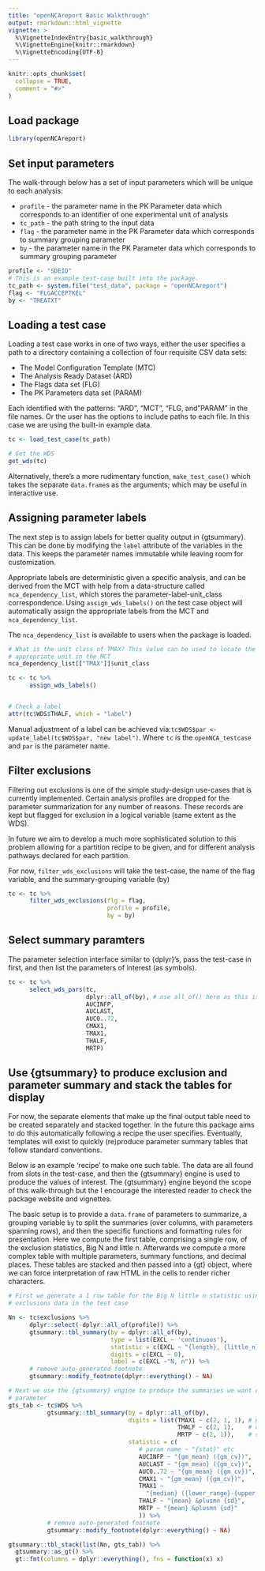 ```yaml
---
title: "openNCAreport Basic Walkthrough"
output: rmarkdown::html_vignette
vignette: >
  %\VignetteIndexEntry{basic_walkthrough}
  %\VignetteEngine{knitr::rmarkdown}
  %\VignetteEncoding{UTF-8}
---
```


```r
knitr::opts_chunk$set(
  collapse = TRUE,
  comment = "#>"
)
```

## Load package

```r
library(openNCAreport)
```

## Set input parameters

The walk-through below has a set of input parameters which will be unique to each analysis:

- `profile` - the parameter name in the PK Parameter data which corresponds to an identifier of one experimental unit of analysis
- `tc_path` - the path string to the input data
- `flag` - the parameter name in the PK Parameter data which corresponds to summary grouping parameter
- `by` - the parameter name in the PK Parameter data which corresponds to summary grouping parameter


```r
profile <- "SDEID"
# This is an example test-case built into the package.
tc_path <- system.file("test_data", package = "openNCAreport")
flag <- "FLGACCEPTKEL"
by <- "TREATXT"
```

## Loading a test case

Loading a test case works in one of two ways, either the user specifies a path to a
directory containing a collection of four requisite CSV data sets: 

- The Model Configuration Template (MTC)
- The Analysis Ready Dataset (ARD) 
- The Flags data set (FLG) 
- The PK Parameters data set (PARAM) 

Each identified with the patterns:  "ARD", "MCT", "FLG, and "PARAM" in the
file names. Or the user has the options to include paths to each file. In this 
case we are using the built-in example data.

```r

tc <- load_test_case(tc_path)

# Get the WDS
get_wds(tc)
```

Alternatively, there's a more rudimentary function, `make_test_case()` which takes the separate `data.frame`s as the arguments; which may be useful in interactive use.


## Assigning parameter labels

The next step is to assign labels for better quality output in {gtsummary}. This can be done by modifying the `label` attribute of the variables in the data. This keeps the parameter names immutable while leaving room for customization.

Appropriate labels are deterministic given a specific analysis, and can be derived from the MCT with help from a data-structure called `nca_dependency_list`, which stores the parameter-label-unit_class correspondence. Using `assign_wds_labels()` on the test case object will automatically assign the appropriate labels from the MCT and `nca_dependency_list`.

The `nca_dependency_list` is available to users when the package is loaded.

```r
# What is the unit class of TMAX? This value can be used to locate the
# appropriate unit in the MCT
nca_dependency_list[["TMAX"]]$unit_class

tc <- tc %>% 
      assign_wds_labels()


# Check a label
attr(tc$WDS$THALF, which = "label")
```

Manual adjustment of a label can be achieved via:`tc$WDS$par <- update_label(tc$WDS$par, "new label")`. Where `tc` is the `openNCA_testcase` and `par` is the parameter name.

## Filter exclusions

Filtering out exclusions is one of the simple study-design use-cases that is currently implemented. Certain analysis profiles are dropped for the parameter summarization for any number of reasons. These records are kept but flagged for exclusion in a logical variable (same extent as the WDS).

In future we aim to develop a much more sophisticated solution to this problem allowing for a partition recipe to be given, and for different analysis pathways declared for each partition.

For now, `filter_wds_exclusions` will take the test-case, the name of the flag variable, and the summary-grouping variable (by)


```r
tc <- tc %>%
      filter_wds_exclusions(flg = flag,
                            profile = profile,
                            by = by)
```

## Select summary paramters

The parameter selection interface similar to {dplyr}'s, pass the test-case in first, and then list the parameters of interest (as symbols).

```r
tc <- tc %>%
      select_wds_pars(tc,
                      dplyr::all_of(by), # use all_of() here as this is a string
                      AUCINFP,
                      AUCLAST,
                      AUC0..72,
                      CMAX1,
                      TMAX1,
                      THALF,
                      MRTP)
```

## Use {gtsummary} to produce exclusion and parameter summary and stack the tables for display

For now, the separate elements that make up the final output table need to be created separately and stacked together. In the future this package aims to do this automatically following a recipe the user specifies. Eventually, templates will exist to quickly (re)produce parameter summary tables that follow standard conventions.

Below is an example 'recipe' to make one such table. The data are all found from slots in the test-case, and then the {gtsummary} engine is used to produce the values of interest. The {gtsummary} engine beyond the scope of this walk-through but the I encourage the interested reader to check the package website and vignettes. 

The basic setup is to provide a `data.frame` of parameters to summarize, a grouping variable `by` to split the summaries (over columns, with parameters spanning rows), and then the specific functions and formatting rules for presentation. Here we compute the first table, comprising a single row, of the exclusion statistics, Big N and little n. Afterwards we compute a more complex table with multiple parameters, summary functions, and decimal places. These tables are stacked and then passed into a {gt} object, where we can force interpretation of raw HTML in the cells to render richer characters.

```r
# First we generate a 1 row table for the Big N little n statistic using the
# exclusions data in the test case

Nn <- tc$exclusions %>%
      dplyr::select(-dplyr::all_of(profile)) %>%
      gtsummary::tbl_summary(by = dplyr::all_of(by),
                             type = list(EXCL ~ 'continuous'),
                             statistic = c(EXCL ~ "{length}, {little_n}"),
                             digits = c(EXCL ~ 0),
                             label = c(EXCL ~"N, n")) %>%
      # remove auto-generated footnote
      gtsummary::modify_footnote(dplyr::everything() ~ NA)

# Next we use the {gtsummary} engine to produce the summaries we want on each
# parameter
gts_tab <- tc$WDS %>%
           gtsummary::tbl_summary(by = dplyr::all_of(by),
                                  digits = list(TMAX1 ~ c(2, 1, 1), # number of 
                                                THALF ~ c(2, 1),    # dig per 
                                                MRTP ~ c(2, 1)),    # stat 
                                  statistic = c(
                                     # param name ~ "{stat}" etc
                                     AUCINFP ~ "{gm_mean} ({gm_cv})",
                                     AUCLAST ~ "{gm_mean} ({gm_cv})",
                                     AUC0..72 ~ "{gm_mean} ({gm_cv})",
                                     CMAX1 ~ "{gm_mean} ({gm_cv})",
                                     TMAX1 ~
                                       "{median} ({lower_range}-{upper_range})",
                                     THALF ~ "{mean} &plusmn {sd}",
                                     MRTP ~ "{mean} &plusmn {sd}"
                                     )) %>%
           # remove auto-generated footnote
           gtsummary::modify_footnote(dplyr::everything() ~ NA)

gtsummary::tbl_stack(list(Nn, gts_tab)) %>%
  gtsummary::as_gt() %>%
  gt::fmt(columns = dplyr::everything(), fns = function(x) x)
```
